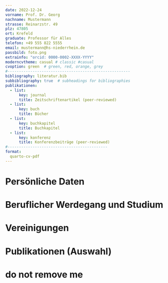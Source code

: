 ```yaml
---
date: 2022-12-24
vorname: Prof. Dr. Georg
nachname: Mustermann
strasse: Reinarzstr. 49
plz: 47805
ort: Krefeld
graduate: Professor für Alles
telefon: +49 555 822 5555
email: mustermann@hs-niederrhein.de
passbild: foto.png
extrainfo: "orcid: 0000-0002-XXXX-YYYY"
moderncvtheme: casual # classic #casual
cvoption: green  # green, red, orange, grey
#------------------------------------------------------
bibliography: literatur.bib
subbibliography: true  # subheadings for bibliographies
publikationen:
  - list:
      key: journal
      title: Zeitschriftenartikel (peer-reviewed)
  - list:
      key: buch
      title: Bücher   
  - list:
      key: buchkapitel
      title: Buchkapitel
  - list:
      key: konferenz
      title: Konferenzbeiträge (peer-reviewed) 
#--------------------------------------------
format:
  quarto-cv-pdf
---
```



# Persönliche Daten
\cvline{Name}{Albert Hastig}
\cvline{Geburtstag}{16.04.1957}
\cvline{Geburtsort}{Bockum-Hövel, Deutschland}
\cvline{Staatsangeh.}{deutsch}
\cvline{Konfession}{römisch islamisch}
\cvline{Familienstand}{verheiratet, 3 Kinder}
\cvline{Postanschrift}{Postdocstra\ss e 7}
\cvline{}{43863 Schalkirchen}
\cvline{}{Deutschland}
\cvline{Telefon}{++49-155-555 555 66}
\cvline{E-Mail}{professor@hastig.de}

# Beruflicher Werdegang und Studium
\cventry{seit 1967}{Professor für Alles}{Muppet Show}{Sesamstrasse}{}{}
\cventry{1962-1966}{Studium aller Naturwissenschaften}{Hochschule}{Rheine}{}{}

# Vereinigungen
\cventry{seit 1970}{Club Deutscher Professoren}{Schatzmeister}{St. Moritz}{}{}

# Publikationen (Auswahl)
# do not remove me





